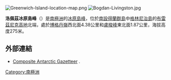 {{no footnotes|time=2013-10-29T05:31:33+00:00}}
[[Image:Greenwich-Island-location-map.png|thumb]]
[[Image:Bogdan-Livingston.jpg|thumb]]

'''洛佩茲冰原島峰'''（{{lang-en|López Nunatak}}）是[[南極洲|南極洲]]的[[冰原島峰|冰原島峰]]，位於[[南設得蘭群島|南設得蘭群島]]中[[格林尼治島|格林尼治島]]的[[布雷茲尼克高地|布雷茲尼克高地]]北端，處於[[博格丹嶺|博格丹嶺]]西北面4.38公里和[[盧梭峰|盧梭峰]]東北面1.87公里，海拔高度275米。

{{coord|62|28|57.8|S|59|38|31|W|display=title}}

==外部連結==
* [http://data.aad.gov.au/aadc/gaz/scar/ Composite Antarctic Gazetteer] {{WebCite|url=https://www.webcitation.org/5ug2CfC7m?url=http://data.aad.gov.au/aadc/gaz/scar/ |date=20101202140255 |dateformat=iso }}.

{{Antarctica-geo-stub}}
[[Category:南極洲|Category:南極洲]]